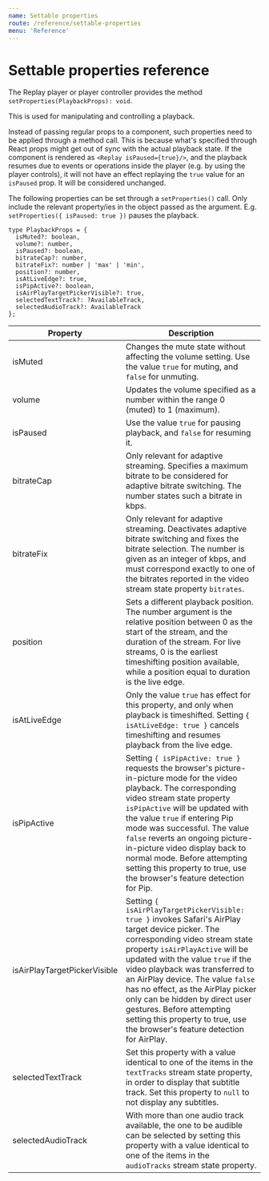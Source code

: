 ```yaml
---
name: Settable properties
route: /reference/settable-properties
menu: 'Reference'
---
```


# Settable properties reference

The Replay player or player controller provides the method `setProperties(PlaybackProps): void`.

This is used for manipulating and controlling a playback.

Instead of passing regular props to a component, such properties need to be applied through a method call. This is because what's specified through React props might get out of sync with the actual playback state. If the component is rendered as `<Replay isPaused={true}/>`, and the playback resumes due to events or operations inside the player (e.g. by using the player controls), it will not have an effect replaying the `true` value for an `isPaused` prop. It will be considered unchanged. 

The following properties can be set through a `setProperties()` call. Only include the relevant property/ies in the object passed as the argument. E.g. `setProperties({ isPaused: true })` pauses the playback.

```
type PlaybackProps = {
  isMuted?: boolean,
  volume?: number,
  isPaused?: boolean,
  bitrateCap?: number,
  bitrateFix?: number | 'max' | 'min',
  position?: number,
  isAtLiveEdge?: true,
  isPipActive?: boolean,
  isAirPlayTargetPickerVisible?: true,
  selectedTextTrack?: ?AvailableTrack,
  selectedAudioTrack?: AvailableTrack
};
```

| Property | Description |
|----------|-------------|
| isMuted | Changes the mute state without affecting the volume setting. Use the value `true` for muting, and `false` for unmuting. |
| volume | Updates the volume specified as a number within the range 0 (muted) to 1 (maximum). |
| isPaused | Use the value `true` for pausing playback, and `false` for resuming it. |
| bitrateCap | Only relevant for adaptive streaming. Specifies a maximum bitrate to be considered for adaptive bitrate switching. The number states such a bitrate in kbps. |
| bitrateFix | Only relevant for adaptive streaming. Deactivates adaptive bitrate switching and fixes the bitrate selection. The number is given as an integer of kbps, and must correspond exactly to one of the bitrates reported in the video stream state property `bitrates`. |
| position | Sets a different playback position. The number argument is the relative position between 0 as the start of the stream, and the duration of the stream. For live streams, 0 is the earliest timeshifting position available, while a position equal to duration is the live edge. |
| isAtLiveEdge | Only the value `true` has effect for this property, and only when playback is timeshifted. Setting `{ isAtLiveEdge: true }` cancels timeshifting and resumes playback from the live edge. |
| isPipActive | Setting `{ isPipActive: true }` requests the browser's picture-in-picture mode for the video playback. The corresponding video stream state property `isPipActive` will be updated with the value `true` if entering Pip mode was successful. The value `false` reverts an ongoing picture-in-picture video display back to normal mode. Before attempting setting this property to true, use the browser's feature detection for Pip. |
| isAirPlayTargetPickerVisible | Setting `{ isAirPlayTargetPickerVisible: true }` invokes Safari's AirPlay target device picker. The corresponding video stream state property `isAirPlayActive` will be updated with the value `true` if the video playback was transferred to an AirPlay device. The value `false` has no effect, as the AirPlay picker only can be hidden by direct user gestures. Before attempting setting this property to true, use the browser's feature detection for AirPlay. |
| selectedTextTrack | Set this property with a value identical to one of the items in the `textTracks` stream state property, in order to display that subtitle track. Set this property to `null` to not display any subtitles. |
| selectedAudioTrack | With more than one audio track available, the one to be audible can be selected by setting this property with a value identical to one of the items in the `audioTracks` stream state property. |